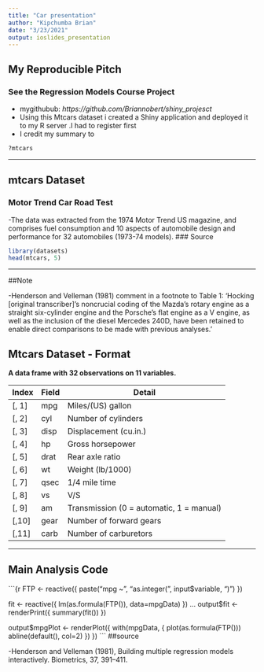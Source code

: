 ```yaml
---
title: "Car presentation"
author: "Kipchumba Brian"
date: "3/23/2021"
output: ioslides_presentation
---
```



## My Reproducible Pitch

### See the Regression Models Course Project  

- mygithubub: *https://github.com/Briannobert/shiny_projesct*
- Using this Mtcars dataset i created a Shiny application and deployed it to my R server .I had to register first
- I credit my summary to 
```r
?mtcars
```


---

## mtcars Dataset

### Motor Trend Car Road Test

-The data was extracted from the 1974 Motor Trend US magazine, and comprises fuel consumption and 10 aspects of automobile design and performance for 32 automobiles (1973-74 models).
### Source

```r
library(datasets)
head(mtcars, 5)
```
---

##Note

-Henderson and Velleman (1981) comment in a footnote to Table 1: ‘Hocking [original transcriber]'s noncrucial coding of the Mazda's rotary engine as a straight six-cylinder engine and the Porsche's flat engine as a V engine, as well as the inclusion of the diesel Mercedes 240D, have been retained to enable direct comparisons to be made with previous analyses.’

## Mtcars Dataset - Format

**A data frame with 32 observations on 11 variables.**

| Index | Field | Detail |
------- | ----- | ------ |
| [, 1] | mpg | Miles/(US) gallon |
| [, 2]  | cyl | Number of cylinders |
| [, 3]	| disp | Displacement (cu.in.) |
| [, 4]	| hp | Gross horsepower |
| [, 5]	| drat | Rear axle ratio |
| [, 6]	| wt | Weight (lb/1000) |
| [, 7]	| qsec | 1/4 mile time |
| [, 8]	| vs | V/S |
| [, 9]	| am | Transmission (0 = automatic, 1 = manual) |
| [,10]	| gear | Number of forward gears |
| [,11]	| carb | Number of carburetors |

---

## Main Analysis  Code

```{r
  FTP <- reactive({
    paste("mpg ~", "as.integer(", input$variable, ")")  })
  
  fit <- reactive({
    lm(as.formula(FTP()), data=mpgData)  })
  ...
  output$fit <- renderPrint({
    summary(fit()) })
  
  output$mpgPlot <- renderPlot({
    with(mpgData, {
      plot(as.formula(FTP()))
      abline(default(), col=2)
    })  })
```
##source

-Henderson and Velleman (1981), Building multiple regression models interactively. Biometrics, 37, 391–411.
